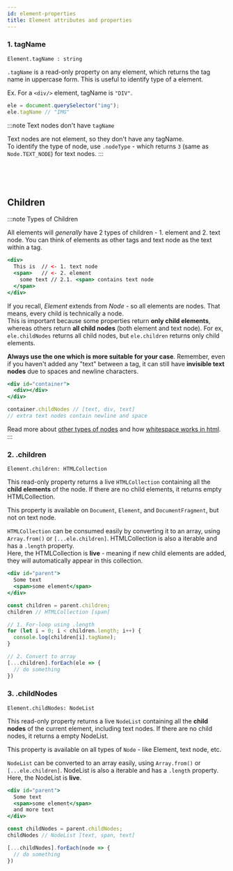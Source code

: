 ```yaml
---
id: element-properties
title: Element attributes and properties
---
```



### 1. tagName

`Element.tagName : string`

`.tagName` is a read-only property on any element, which returns the tag name in uppercase form. This is useful to identify type of a element.

Ex. For a `<div/>` element, tagName is `"DIV"`. 

```js
ele = document.querySelector("img");
ele.tagName // "IMG"
```

:::note Text nodes don't have `tagName`

Text nodes are not element, so they don't have any tagName.  
To identify the type of node, use `.nodeType` - which returns `3` (same as `Node.TEXT_NODE`) for text nodes.
:::

<span>
  <MDN title="tagName" i url="https://developer.mozilla.org/en-US/docs/Web/API/Element/tagName" />&nbsp;

  <MDN title="nodeType" i url="https://developer.mozilla.org/en-US/docs/Web/API/Node/nodeType" />&nbsp;
</span>
 

## Children

:::note Types of Children

All elements will *generally* have 2 types of children - 1. element and 2. text node.
You can think of elements as other tags and text node as the text within a tag. 

```jsx
<div>
  This is  // <- 1. text node
  <span>   // <- 2. element
    some text // 2.1. <span> contains text node
  </span>
</div>
```

If you recall, *Element* extends from *Node* - so all elements are nodes. That means, every child is technically a node.  
This is important because some properties return **only child elements**, whereas others return **all child nodes** (both element and text node). For ex, `ele.childNodes` returns all child nodes, but `ele.children` returns only child elements. 

**Always use the one which is more suitable for your case**. Remember, even if you haven't added any "text" between a tag, it can still have **invisible text nodes** due to spaces and newline characters.

```jsx
<div id="container">
  <div></div>
</div>

container.childNodes // [text, div, text]
// extra text nodes contain newline and space
```

Read more about [other types of nodes](https://developer.mozilla.org/en-US/docs/Web/API/Node/nodeType) and how [whitespace works in html](https://developer.mozilla.org/en-US/docs/Web/API/Document_Object_Model/Whitespace).
:::

### 2. .children

`Element.children: HTMLCollection`

This read-only property returns a live `HTMLCollection` containing all the **child elements** of the node. If there are no child elements, it returns empty HTMLCollection.

This property is available on `Document`, `Element`, and `DocumentFragment`, but not on text node.

`HTMLCollection` can be consumed easily by converting it to an array, using `Array.from()` or `[...ele.children]`. HTMLCollection is also a iterable and has a `.length` property.  
Here, the HTMLCollection is **live** - meaning if new child elements are added, they will automatically appear in this collection.

```jsx
<div id="parent">
  Some text
  <span>some element</span>
</div>

const children = parent.children;
children // HTMLCollection [span]

// 1. For-loop using .length
for (let i = 0; i < children.length; i++) {
  console.log(children[i].tagName);
}

// 2. Convert to array
[...children].forEach(ele => {
  // do something
})

```

<MDN title="children" url="https://developer.mozilla.org/en-US/docs/Web/API/ParentNode/children" />

### 3. .childNodes

`Element.childNodes: NodeList`

This read-only property returns a live `NodeList` containing all the **child nodes** of the current element, including text nodes. If there are no child nodes, it returns a empty NodeList.

This property is available on all types of `Node` - like Element, text node, etc.

`NodeList` can be converted to an array easily, using `Array.from()` or `[...ele.children]`. NodeList is also a iterable and has a `.length` property.  
Here, the NodeList is **live**.

```jsx
<div id="parent">
  Some text
  <span>some element</span>
  and more text
</div>

const childNodes = parent.childNodes;
childNodes // NodeList [text, span, text]

[...childNodes].forEach(node => {
  // do something
})
```

<MDN title="childNodes" url="https://developer.mozilla.org/en-US/docs/Web/API/Node/childNodes" />

<!-- ## Content - html, text

## Traversal (and ientification)

## Attribute, class, id, data

## Scroll -->

